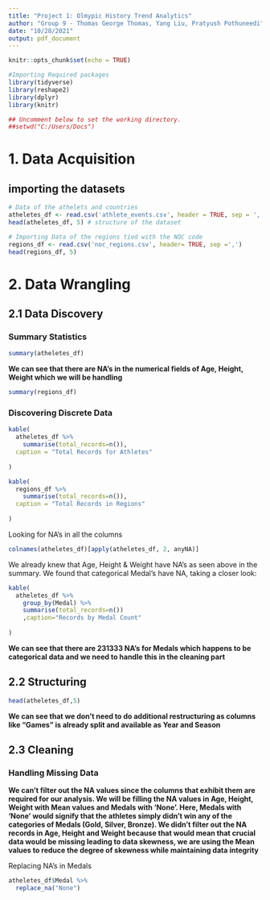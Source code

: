 ```yaml
---
title: "Project 1: Olmypic History Trend Analytics"
author: "Group 9 - Thomas George Thomas, Yang Liu, Pratyush Pothuneedi"
date: "10/28/2021"
output: pdf_document
---
```


```r
knitr::opts_chunk$set(echo = TRUE)
```

```r
#Importing Required packages
library(tidyverse)
library(reshape2)
library(dplyr)
library(knitr)

## Uncomment below to set the working directory.
##setwd("C:/Users/Docs")
```

# 1. Data Acquisition

## importing the datasets
```r
# Data of the athelets and countries
atheletes_df <- read.csv('athlete_events.csv', header = TRUE, sep = ',')
head(atheletes_df, 5) # structure of the dataset
```

```r
# Importing Data of the regions tied with the NOC code
regions_df <- read.csv('noc_regions.csv', header= TRUE, sep =',')
head(regions_df, 5)
```

# 2. Data Wrangling

## 2.1 Data Discovery

### Summary Statistics

```r
summary(atheletes_df)

```
**We can see that there are NA's in the numerical fields of Age, Height, Weight which we will be handling**

```r
summary(regions_df)
```
### Discovering Discrete Data


```r
kable(
  atheletes_df %>%
    summarise(total_records=n()),
  caption = "Total Records for Athletes"
  
)
```



```r
kable(
  regions_df %>%
    summarise(total_records=n()),
  caption = "Total Records in Regions"
  
)
```

Looking for NA's in all the columns


```r
colnames(atheletes_df)[apply(atheletes_df, 2, anyNA)]

```

We already knew that Age, Height & Weight have NA's as seen above in the summary. We found that categorical Medal's have NA, taking a closer look:


```r
kable(
  atheletes_df %>%
    group_by(Medal) %>%
    summarise(total_records=n())
    ,caption="Records by Medal Count"
  
)
```
**We can see that there are 231333 NA's for Medals which happens to be categorical data and we need to handle this in the cleaning part**

## 2.2 Structuring

```r
head(atheletes_df,5)
```

**We can see that we don't need to do additional restructuring as columns like "Games" is already split and available as Year and Season**

## 2.3 Cleaning

### Handling Missing Data

**We can't filter out the NA values since the columns that exhibit them are required for our analysis. We will be filling the NA values in Age, Height, Weight with Mean values and Medals with 'None'. Here, Medals with 'None' would signify that the athletes simply didn't win any of the categories of Medals (Gold, Silver, Bronze). We didn't filter out the NA records in Age, Height and Weight because that would mean that crucial data would be missing leading to data skewness, we are using the Mean values to reduce the degree of skewness while maintaining data integrity**

Replacing NA's in Medals

```r
atheletes_df$Medal %>% 
  replace_na("None")
```

